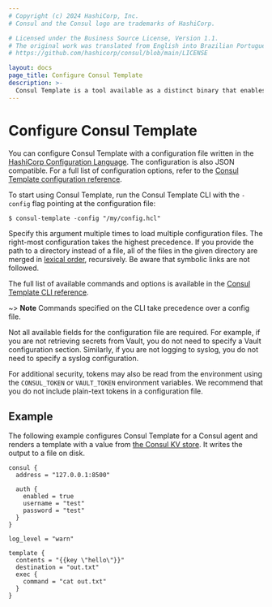 ```yaml
---
# Copyright (c) 2024 HashiCorp, Inc.
# Consul and the Consul logo are trademarks of HashiCorp.

# Licensed under the Business Source License, Version 1.1.
# The original work was translated from English into Brazilian Portuguese.
# https://github.com/hashicorp/consul/blob/main/LICENSE

layout: docs
page_title: Configure Consul Template
description: >-
  Consul Template is a tool available as a distinct binary that enables dynamic application configuration and secrets rotation for Consul deployments based on Go templates.
---
```


# Configure Consul Template

You can configure Consul Template with a configuration file written in the [HashiCorp Configuration Language](https://github.com/hashicorp/hcl). The configuration is also JSON compatible.
For a full list of configuration options, refer to the [Consul Template configuration reference](/consul/docs/reference/consul-template/configuration).

To start using Consul Template, run the Consul Template CLI with the `-config` flag pointing at the configuration file:

```shell-session
$ consul-template -config "/my/config.hcl"
```

Specify this argument multiple times to load multiple configuration files. The right-most configuration takes the highest precedence. If you provide the path to a directory instead of a file, all of the files in the given directory are merged in [lexical order](http://golang.org/pkg/path/filepath/#Walk), recursively. Be aware that symbolic links are not followed.

The full list of available commands and options is available in the [Consul Template CLI reference](/consul/docs/reference/consul-template/cli).

~> **Note** Commands specified on the CLI take precedence over a config file.

Not all available fields for the configuration file are required. For example, if you are not retrieving secrets from Vault, you do not need to specify a Vault configuration section. Similarly, if you are not logging to syslog, you do not need to specify a syslog configuration.

For additional security, tokens may also be read from the environment using the `CONSUL_TOKEN` or `VAULT_TOKEN` environment variables. We recommend that you do not include plain-text tokens in a configuration file.

## Example

The following example configures Consul Template for a Consul agent and renders a template with a value from [the Consul KV store](/consul/docs/automate/kv). It writes the output to a file on disk.

```hcl
consul {
  address = "127.0.0.1:8500"

  auth {
    enabled = true
    username = "test"
    password = "test"
  }
}

log_level = "warn"

template {
  contents = "{{key \"hello\"}}"
  destination = "out.txt"
  exec {
    command = "cat out.txt"
  }
}
```

